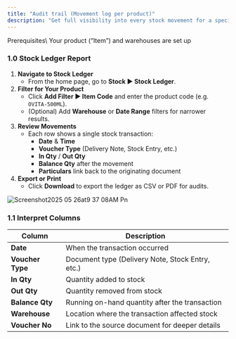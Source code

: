 ```yaml
---
title: "Audit trail (Movement log per product)"
description: "Get full visibility into every stock movement for a specific product by using the **Stock Ledger** features in the CGIC App. "
---
```


<Info>
  Prerequisites\
  Your product (“Item”) and warehouses are set up
</Info>

### 1.0  Stock Ledger Report

1. **Navigate to Stock Ledger**
   - From the home page, go to **Stock ▶️ Stock Ledger**.
2. **Filter for Your Product**
   - Click **Add Filter ▶️ Item Code** and enter the product code (e.g. `OVITA-500ML`).
   - (Optional) Add **Warehouse** or **Date Range** filters for narrower results.
3. **Review Movements**
   - Each row shows a single stock transaction:
     - **Date** & **Time**
     - **Voucher Type** (Delivery Note, Stock Entry, etc.)
     - **In Qty** / **Out Qty**
     - **Balance Qty** after the movement
     - **Particulars** link back to the originating document
4. **Export or Print**
   - Click **Download** to export the ledger as CSV or PDF for audits.

![Screenshot2025 05 26at9 37 08AM Pn](/images/Screenshot2025-05-26at9.37.08AM.png)

### 1.1 **Interpret Columns**

| Column           | Description                                      |
| ---------------- | ------------------------------------------------ |
| **Date**         | When the transaction occurred                    |
| **Voucher Type** | Document type (Delivery Note, Stock Entry, etc.) |
| **In Qty**       | Quantity added to stock                          |
| **Out Qty**      | Quantity removed from stock                      |
| **Balance Qty**  | Running on-hand quantity after the transaction   |
| **Warehouse**    | Location where the transaction affected stock    |
| **Voucher No**   | Link to the source document for deeper details   |